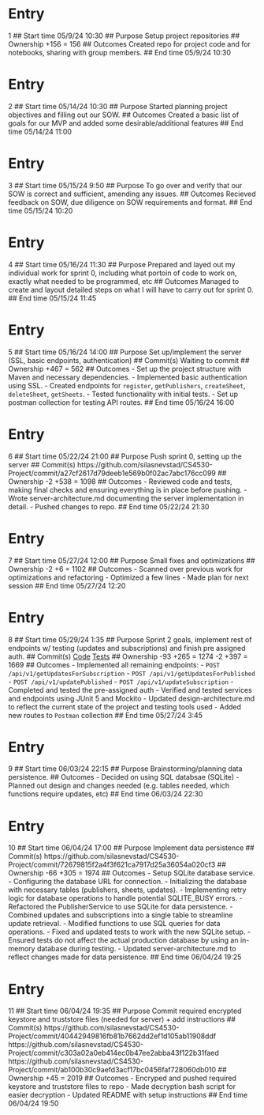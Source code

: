# Entry
1
## Start time
05/9/24 10:30
## Purpose
Setup project repositories
## Ownership
+156 = 156
## Outcomes
Created repo for project code and for notebooks, sharing with group members.
## End time
05/9/24 10:30


# Entry
2
## Start time
05/14/24 10:30
## Purpose
Started planning project objectives and filling out our SOW.
## Outcomes
Created a basic list of goals for our MVP and added some desirable/additional features
## End time
05/14/24 11:00

# Entry
3
## Start time
05/15/24 9:50
## Purpose
To go over and verify that our SOW is correct and sufficient, amending any issues.
## Outcomes
Recieved feedback on SOW, due diligence on SOW requirements and format.
## End time
05/15/24 10:20

# Entry
4
## Start time
05/16/24 11:30
## Purpose
Prepared and layed out my individual work for sprint 0, including what portoin of code to work on, exactly what needed to be programmed, etc
## Outcomes
Managed to create and layout detailed steps on what I will have to carry out for sprint 0.
## End time
05/15/24 11:45

# Entry
5
## Start time
05/16/24 14:00
## Purpose
Set up/implement the server (SSL, basic endpoints, authentication)
## Commit(s)
Waiting to commit
## Ownership
+467 = 562
## Outcomes
- Set up the project structure with Maven and necessary dependencies.
- Implemented basic authentication using SSL.
- Created endpoints for `register`, `getPublishers`, `createSheet`, `deleteSheet`, `getSheets`.
- Tested functionality with initial tests.
- Set up postman collection for testing API routes.
## End time
05/16/24 16:00

# Entry
6
## Start time
05/22/24 21:00
## Purpose
Push sprint 0, setting up the server
## Commit(s)
https://github.com/silasnevstad/CS4530-Project/commit/a27cf2617d79deeb1e569b0f02ac7abc176cc099
## Ownership
-2 +538 = 1098
## Outcomes
- Reviewed code and tests, making final checks and ensuring everything is in place before pushing.
- Wrote server-architecture.md documenting the server implementation in detail.
- Pushed changes to repo.
## End time
05/22/24 21:30

# Entry
7
## Start time
05/27/24 12:00
## Purpose
Small fixes and optimizations
## Ownership
-2 +6 = 1102
## Outcomes
- Scanned over previous work for optimizations and refactoring
- Optimized a few lines
- Made plan for next session
## End time
05/27/24 12:20

# Entry
8
## Start time
05/29/24 1:35
## Purpose
Sprint 2 goals, implement rest of endpoints w/ testing (updates and subscriptions) and finish pre assigned auth.
## Commit(s)
[Code](https://github.com/silasnevstad/CS4530-Project/commit/2a8ae07559889591a6a8e9f42da4e0251f1f3854)
[Tests](https://github.com/silasnevstad/CS4530-Project/commit/c2fd8e3c426a507f888f6ca6287ec7ee2da73809)
## Ownership
-93 +265 = 1274
-2 +397 = 1669
## Outcomes
- Implemented all remaining endpoints:
  - `POST /api/v1/getUpdatesForSubscription`
  - `POST /api/v1/getUpdatesForPublished`
  - `POST /api/v1/updatePublished`
  - `POST /api/v1/updateSubscription`
- Completed and tested the pre-assigned auth
- Verified and tested services and endpoints using JUnit 5 and Mockito
- Updated design-architecture.md to reflect the current state of the project and testing tools used
- Added new routes to `Postman` collection
## End time
05/27/24 3:45

# Entry
9
## Start time
06/03/24 22:15
## Purpose
Brainstorming/planning data persistence.
## Outcomes
- Decided on using SQL databsae (SQLite)
- Planned out design and changes needed (e.g. tables needed, which functions require updates, etc)
## End time
06/03/24 22:30

# Entry
10
## Start time
06/04/24 17:00
## Purpose
Implement data persistence
## Commit(s)
https://github.com/silasnevstad/CS4530-Project/commit/72679815f2a4f3f621ca7917d25a36054a020cf3
## Ownership
-66 +305 = 1974
## Outcomes
- Setup SQLite database service.
  - Configuring the database URL for connection.
  - Initializing the database with necessary tables (publishers, sheets, updates).
  - Implementing retry logic for database operations to handle potential SQLITE_BUSY errors.
- Refactored the PublisherService to use SQLite for data persistence.
- Combined updates and subscriptions into a single table to streamline update retrieval.
- Modified functions to use SQL queries for data operations.
- Fixed and updated tests to work with the new SQLite setup.
- Ensured tests do not affect the actual production database by using an in-memory database during testing.
- Updated server-architecture.md to reflect changes made for data persistence.
## End time
06/04/24 19:25

# Entry
11
## Start time
06/04/24 19:35
## Purpose
Commit required encrypted keystore and truststore files (needed for server) + add instructions
## Commit(s)
https://github.com/silasnevstad/CS4530-Project/commit/40442949816fb81b7662dd2ef1d105ab11908ddf
https://github.com/silasnevstad/CS4530-Project/commit/c303a02a0eb414ec0b47ee2abba43f122b31faed
https://github.com/silasnevstad/CS4530-Project/commit/ab100b30c9aefd3acf17bc0456faf728060db010
## Ownership
+45 = 2019
## Outcomes
- Encryped and pushed required keystore and truststore files to repo
- Made decryption bash script for easier decryption
- Updated README with setup instructions
## End time
06/04/24 19:50
